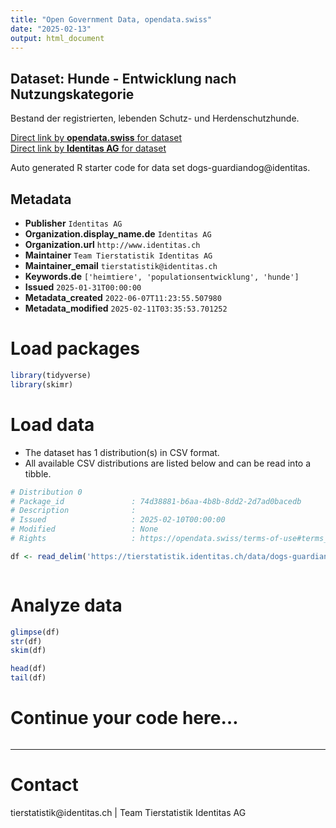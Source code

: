 ```yaml
---
title: "Open Government Data, opendata.swiss"
date: "2025-02-13"
output: html_document
---
```


## Dataset: Hunde - Entwicklung nach Nutzungskategorie

Bestand der registrierten, lebenden Schutz- und Herdenschutzhunde.

[Direct link by **opendata.swiss** for dataset](https://opendata.swiss/de/dataset/hunde-entwicklung-nach-nutzungskategorie)<br>
[Direct link by **Identitas AG** for dataset](https://tierstatistik.identitas.ch/)

Auto generated R starter code for data set dogs-guardiandog@identitas.

## Metadata

- **Publisher** `Identitas AG`
- **Organization.display_name.de** `Identitas AG`
- **Organization.url** `http://www.identitas.ch`
- **Maintainer** `Team Tierstatistik Identitas AG`
- **Maintainer_email** `tierstatistik@identitas.ch`
- **Keywords.de** `['heimtiere', 'populationsentwicklung', 'hunde']`
- **Issued** `2025-01-31T00:00:00`
- **Metadata_created** `2022-06-07T11:23:55.507980`
- **Metadata_modified** `2025-02-11T03:35:53.701252`


# Load packages

```r

library(tidyverse)
library(skimr)

```

# Load data

-   The dataset has 1 distribution(s) in CSV format.
-   All available CSV distributions are listed below and can be read into a tibble.

```r

# Distribution 0
# Package_id               : 74d38881-b6aa-4b8b-8dd2-2d7ad0bacedb
# Description              : 
# Issued                   : 2025-02-10T00:00:00
# Modified                 : None
# Rights                   : https://opendata.swiss/terms-of-use#terms_by

df <- read_delim('https://tierstatistik.identitas.ch/data/dogs-guardiandog.csv')



```

# Analyze data

```r

glimpse(df)
str(df)
skim(df)

head(df)
tail(df)

```

# Continue your code here...

```r

```

------------------------------------------------------------------------

# Contact

tierstatistik@identitas.ch | Team Tierstatistik Identitas AG
